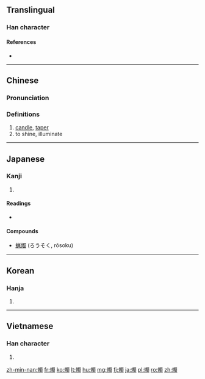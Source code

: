 {{also|烛}}
==Translingual==

===Han character===
{{Han char|rn=86|rad=火|as=13|sn=17|four=96827|canj=FWLI}}

====References====
* {{Han ref|kx=0685.110|dkj=19480|dj=1098.030|hdz=32241.020|uh=71ED|ud=29165|bh=C0EB|bd=49387}}

----

==Chinese==
{{zh-forms|s=烛}}

===Pronunciation===
{{zh-pron
|m=zhú
|c=zuk1
|h=pfs=chuk
|md=
|mn=chek/chiok
|mn_note=chek - vernacular; chiok - literary
|w=
|mc=y
|oc=y
|cat=n,v
}}

===Definitions===
{{zh-hanzi}}

# [[candle]], [[taper]]
# to shine, illuminate

----

==Japanese==

===Kanji===
{{ja-kanji|grade=|rs=火13}}

# {{defn|lang=ja|sort=火13}}

====Readings====
* {{ja-readings|on=[[しょく]] (shoku), [[そく]] (soku)|kun=[[ともしび]] (tomoshibi)}}

====Compounds====
* [[蝋燭]] (ろうそく, rōsoku)

----

==Korean==

===Hanja===
{{ko-hanja|hangeul=촉|eumhun=|rv=chok|mr=ch'ok|y=chok}}

# {{defn|lang=ko|sort=火13}}

----

==Vietnamese==

===Han character===
{{vi-hantu|[[chúc]], [[đuốc]]|rs=火13}}

# {{defn|lang=vi|sort=火13}}

[[zh-min-nan:燭]]
[[fr:燭]]
[[ko:燭]]
[[lt:燭]]
[[hu:燭]]
[[mg:燭]]
[[fj:燭]]
[[ja:燭]]
[[pl:燭]]
[[ro:燭]]
[[zh:燭]]